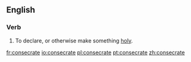 ==English==

===Verb===
{{en-infl-reg-other-e|consecrat|e}}

# To declare, or otherwise make something [[holy]].

[[fr:consecrate]]
[[io:consecrate]]
[[pl:consecrate]]
[[pt:consecrate]]
[[zh:consecrate]]